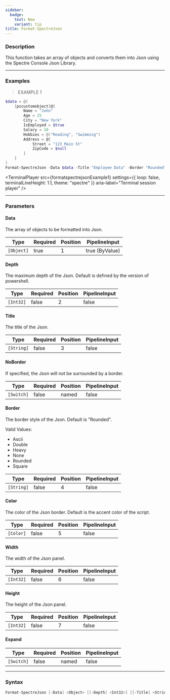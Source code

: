 ```yaml
---
sidebar:
  badge:
    text: New
    variant: tip
title: Format-SpectreJson
---
```









### Description

This function takes an array of objects and converts them into Json using the Spectre Console Json Library.



---


### Examples
> EXAMPLE 1

```powershell
$data = @(
    [pscustomobject]@{
        Name = "John"
        Age = 25
        City = "New York"
        IsEmployed = $true
        Salary = 10
        Hobbies = @("Reading", "Swimming")
        Address = @{
            Street = "123 Main St"
            ZipCode = $null
        }
    }
)
Format-SpectreJson -Data $data -Title "Employee Data" -Border "Rounded" -Color "Green"
```
<TerminalPlayer
    src={formatspectrejsonExample1}
    settings={{
        loop: false,
        terminalLineHeight: 1.1,
        theme: "spectre"
    }}
    aria-label="Terminal session player"
/>


---


### Parameters
#### **Data**

The array of objects to be formatted into Json.






|Type      |Required|Position|PipelineInput |
|----------|--------|--------|--------------|
|`[Object]`|true    |1       |true (ByValue)|



#### **Depth**

The maximum depth of the Json. Default is defined by the version of powershell.






|Type     |Required|Position|PipelineInput|
|---------|--------|--------|-------------|
|`[Int32]`|false   |2       |false        |



#### **Title**

The title of the Json.






|Type      |Required|Position|PipelineInput|
|----------|--------|--------|-------------|
|`[String]`|false   |3       |false        |



#### **NoBorder**

If specified, the Json will not be surrounded by a border.






|Type      |Required|Position|PipelineInput|
|----------|--------|--------|-------------|
|`[Switch]`|false   |named   |false        |



#### **Border**

The border style of the Json. Default is "Rounded".



Valid Values:

* Ascii
* Double
* Heavy
* None
* Rounded
* Square






|Type      |Required|Position|PipelineInput|
|----------|--------|--------|-------------|
|`[String]`|false   |4       |false        |



#### **Color**

The color of the Json border. Default is the accent color of the script.






|Type     |Required|Position|PipelineInput|
|---------|--------|--------|-------------|
|`[Color]`|false   |5       |false        |



#### **Width**

The width of the Json panel.






|Type     |Required|Position|PipelineInput|
|---------|--------|--------|-------------|
|`[Int32]`|false   |6       |false        |



#### **Height**

The height of the Json panel.






|Type     |Required|Position|PipelineInput|
|---------|--------|--------|-------------|
|`[Int32]`|false   |7       |false        |



#### **Expand**




|Type      |Required|Position|PipelineInput|
|----------|--------|--------|-------------|
|`[Switch]`|false   |named   |false        |





---


### Syntax
```powershell
Format-SpectreJson [-Data] <Object> [[-Depth] <Int32>] [[-Title] <String>] [-NoBorder] [[-Border] <String>] [[-Color] <Color>] [[-Width] <Int32>] [[-Height] <Int32>] [-Expand] [<CommonParameters>]
```
